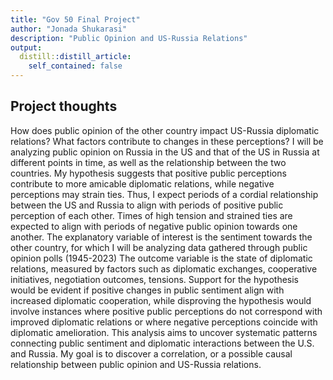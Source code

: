 ```yaml
---
title: "Gov 50 Final Project"
author: "Jonada Shukarasi"
description: "Public Opinion and US-Russia Relations"
output:
  distill::distill_article:
    self_contained: false
---
```




## Project thoughts

How does public opinion of the other country impact US-Russia diplomatic relations? What factors contribute to changes in these perceptions? 
I will be analyzing public opinion on Russia in the US and that of the US in Russia at different points in time, as well as the relationship between the two countries. My hypothesis suggests that positive public perceptions contribute to more amicable diplomatic relations, while negative perceptions may strain ties. Thus, I expect periods of a cordial relationship between the US and Russia to align with periods of positive public perception of each other. Times of high tension and strained ties are expected to align with periods of negative public opinion towards one another. The explanatory variable of interest is the sentiment towards the other country, for which I will be analyzing data gathered through public opinion polls (1945-2023) The outcome variable is the state of diplomatic relations, measured by factors such as diplomatic exchanges, cooperative initiatives, negotiation outcomes, tensions. Support for the hypothesis would be evident if positive changes in public sentiment align with increased diplomatic cooperation, while disproving the hypothesis would involve instances where positive public perceptions do not correspond with improved diplomatic relations or where negative perceptions coincide with diplomatic amelioration. This analysis aims to uncover systematic patterns connecting public sentiment and diplomatic interactions between the U.S. and Russia. My goal is to discover a correlation, or a possible causal relationship between public opinion and US-Russia relations.
